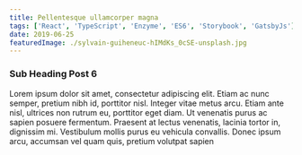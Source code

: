 ```yaml
---
title: Pellentesque ullamcorper magna
tags: ['React', 'TypeScript', 'Enzyme', 'ES6', 'Storybook', 'GatsbyJs']
date: 2019-06-25
featuredImage: ./sylvain-guiheneuc-hIMdKs_0cSE-unsplash.jpg
---
```


### Sub Heading Post 6

Lorem ipsum dolor sit amet, consectetur adipiscing elit. Etiam ac nunc semper, pretium nibh id, porttitor nisl. Integer vitae metus arcu. Etiam ante nisl, ultrices non rutrum eu, porttitor eget diam. Ut venenatis purus ac sapien posuere fermentum. Praesent at lectus venenatis, lacinia tortor in, dignissim mi. Vestibulum mollis purus eu vehicula convallis. Donec ipsum arcu, accumsan vel quam quis, pretium volutpat sapien
